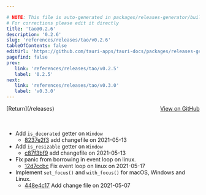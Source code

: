 ```yaml
---

# NOTE: This file is auto-generated in packages/releases-generator/build.ts
# For corrections please edit it directly
title: 'tao@0.2.6'
description: '0.2.6'
slug: 'references/releases/tao/v0.2.6'
tableOfContents: false
editUrl: 'https://github.com/tauri-apps/tauri-docs/packages/releases-generator/build.ts'
pagefind: false
prev:
   link: 'references/releases/tao/v0.2.5'
   label: '0.2.5'
next:
   link: 'references/releases/tao/v0.3.0'
   label: 'v0.3.0'
---
```


<div style="margin-bottom:3rem; display: flex; justify-content: space-between; align-items: center"><span>[Return](/releases)</span><span><a href="https://github.com/tauri-apps/tao/releases/tag/tao-v0.2.6">View on GitHub</a></span></div>

- Add `is_decorated` getter on `Window`
  - [8237e2f3](https://github.com/tauri-apps/tao/commit/8237e2f3d54a012f3a89aea84112fb125863b582) add changefile on 2021-05-13
- Add `is_resizable` getter on `Window`
  - [c87f3bf9](https://github.com/tauri-apps/tao/commit/c87f3bf925df3692a44982c72cfea7484758bccc) add changefile on 2021-05-13
- Fix panic from borrowing in event loop on linux.
  - [12d7ccbc](https://github.com/tauri-apps/tao/commit/12d7ccbc4dd31ae35a45dd56542c5377d5235ecc) Fix event loop on linux on 2021-05-17
- Implement `set_focus()` and `with_focus()` for macOS, Windows and Linux.
  - [448e4c17](https://github.com/tauri-apps/tao/commit/448e4c17e2ba58257b6c23041faeae0551189536) Add change file on 2021-05-07

